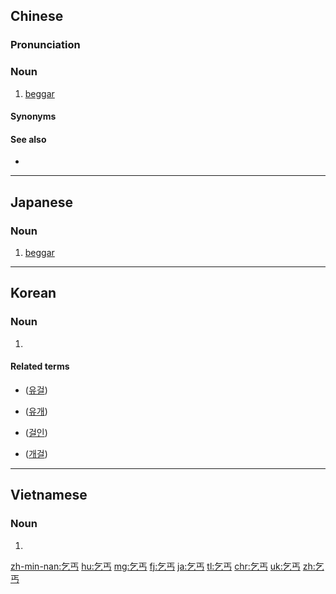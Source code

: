 ==Chinese==
{{zh-forms}}

===Pronunciation===
{{zh-pron
|m=qǐgài
|c=hat1 koi3
|mn=khit-kài
|w=4tshiq ke
|cat=n
}}

===Noun===
{{zh-noun}}

# [[beggar]]

====Synonyms====
{{zh-dial}}

====See also====
* {{zh-l|乞討}}

----

==Japanese==
{{ja-kanjitab|か|たい|yomi=irr}}

===Noun===
{{ja-noun|かたい|こつがい|かったい|きっかい}}

# [[beggar]]

----

==Korean==
{{ko-hanjatab}}

===Noun===
{{ko-noun|hj|rv=geol-gae|hangeul=걸개}}

# {{hanja form of|걸개|beggar}}

====Related terms====
* {{l|ko|流乞}} ([[유걸]])
* {{l|ko|流丐}} ([[유개]])
* {{l|ko|乞人}} ([[걸인]])
* {{l|ko|丐乞}} ([[개걸]])

----

==Vietnamese==
{{vi-hantutab|乞|丐}}

===Noun===
{{vi-hantu|pos=noun}}

# {{han tu form of|khất cái|[[beggar]]}}

[[zh-min-nan:乞丐]]
[[hu:乞丐]]
[[mg:乞丐]]
[[fj:乞丐]]
[[ja:乞丐]]
[[tl:乞丐]]
[[chr:乞丐]]
[[uk:乞丐]]
[[zh:乞丐]]